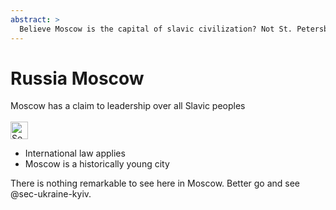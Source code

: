 ```yaml
---
abstract: > 
  Believe Moscow is the capital of slavic civilization? Not St. Petersburg? No, Kyiv!
---
```


# Russia Moscow {#sec-russia-moscow}

::: {.callout-caution title="Myth"}
Moscow has a claim to leadership over all Slavic peoples
[<br></br>![Search for topic in EUvsDisinfo](../all_common_img/EUvsDisinfo_400x240.jpg){height=2em}](https://euvsdisinfo.eu/disinformation-cases/?text=moscow%20history&sort=relevance)
:::

::: {.callout-tip title="Truth"}
- International law applies
- Moscow is a historically young city
:::

There is nothing remarkable to see here in Moscow. Better go and see @sec-ukraine-kyiv.

